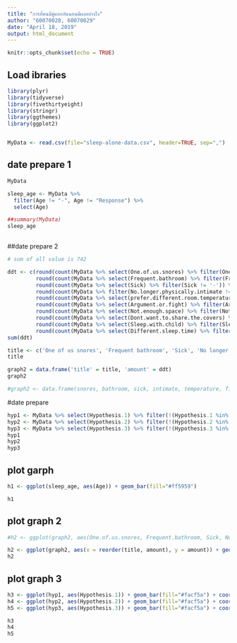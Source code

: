 ```yaml
---
title: "การที่คนมีคู่แยกกันนอนมีผลอย่างไง"
author: "60070028, 60070029"
date: "April 18, 2019"
output: html_document
---
```


```r
knitr::opts_chunk$set(echo = TRUE)
```

## Load ibraries
```r
library(plyr)
library(tidyverse)
library(fivethirtyeight)
library(stringr)
library(ggthemes)
library(ggplot2)


MyData <- read.csv(file="sleep-alone-data.csv", header=TRUE, sep=",")

```

## date prepare 1
```r
MyData

sleep_age <- MyData %>%
  filter(Age != "-", Age != "Response") %>%
  select(Age)

##summary(MyData)
sleep_age
  
```


##date prepare 2
```r
# sum of all value is 742

ddt <- c(round(count(MyData %>% select(One.of.us.snores) %>% filter(One.of.us.snores != '-')) %>% pull(freq) / 742 * 100, 2),
         round(count(MyData %>% select(Frequent.bathroom) %>% filter(Frequent.bathroom != '-')) %>% pull(freq) / 742 * 100, 2),
         round(count(MyData %>% select(Sick) %>% filter(Sick != '-')) %>% pull(freq) / 742 * 100, 2),
         round(count(MyData %>% filter(No.longer.physically.intimate != '-') %>% select(No.longer.physically.intimate)) %>% pull(freq) / 742 * 100, 2),
         round(count(MyData %>% select(prefer.different.room.temperature) %>% filter(prefer.different.room.temperature != '-')) %>% pull(freq)/ 742 * 100, 2),
         round(count(MyData %>% select(Argument.or.fight) %>% filter(Argument.or.fight != '-')) %>% pull(freq) / 742 * 100, 2),
         round(count(MyData %>% select(Not.enough.space) %>% filter(Not.enough.space != '-')) %>% pull(freq) /742 * 100, 2),
         round(count(MyData %>% select(Dont.want.to.share.the.covers) %>% filter(Dont.want.to.share.the.covers != '-')) %>% pull(freq) / 742 *100, 2),
         round(count(MyData %>% select(Sleep.with.child) %>% filter(Sleep.with.child != '-')) %>% pull(freq) /742 * 100, 2),
         round(count(MyData %>% select(Different.sleep.time) %>% filter(Different.sleep.time != '-')) %>% pull(freq) / 742 * 100, 2))
sum(ddt)

title <- c('One of us snores', 'Frequent bathroom', 'Sick', 'No longer physically intimate', 'prefer different room temperature', 'Argument or fight', 'Not enough space', 'Dont want to share the covers', 'Sleep with child', 'Different sleep time')
title

graph2 = data.frame('title' = title, 'amount' = ddt)
graph2

#graph2 <- data.frame(snores, bathroom, sick, intimate, temperature, fight, space, cover, child, time)


```

#date prepare
```r

hyp1 <- MyData %>% select(Hypothesis.1) %>% filter(!(Hypothesis.1 %in% c('-', 'Response')))
hyp2 <- MyData %>% select(Hypothesis.2) %>% filter(!(Hypothesis.2 %in% c('-', 'Response')))
hyp3 <- MyData %>% select(Hypothesis.3) %>% filter(!(Hypothesis.3 %in% c('-', 'Response')))
hyp1
hyp2
hyp3

```


## plot garph
```r


h1 <- ggplot(sleep_age, aes(Age)) + geom_bar(fill="#ff5959")

h1
```

## plot graph 2
```r

#h2 <- ggplot(graph2, aes(One.of.us.snores, Frequent.bathroom, Sick, No.longer.physically.intimate, prefer.different.room.temperature, Argument.or.fight, Not.enough.space, Dont.want.to.share.the.covers, Sleep.with.child, Different.sleep.time)) + geom_bar(fill="#a2a8d3")

h2 <- ggplot(graph2, aes(x = reorder(title, amount), y = amount)) + geom_bar(fill="#49beb7", stat = "identity") + coord_flip() + labs(y = 'amount(%)') + geom_text(aes(label= sprintf("%.2f %%", amount), collapse = " "), vjust=0)
h2

```

## plot graph 3
```r

h3 <- ggplot(hyp1, aes(Hypothesis.1)) + geom_bar(fill="#facf5a") + coord_flip() + labs(x= 'sleeping in separate beds helps us to stay together')
h4 <- ggplot(hyp2, aes(Hypothesis.2)) + geom_bar(fill="#facf5a") + coord_flip() + labs(x='we sleep better when we sleep in separate beds.')
h5 <- ggplot(hyp3, aes(Hypothesis.3)) + geom_bar(fill="#facf5a") + coord_flip() +labs(x = 'our sex life has improved as a result of sleeping in separate beds')

h3
h4
h5

```